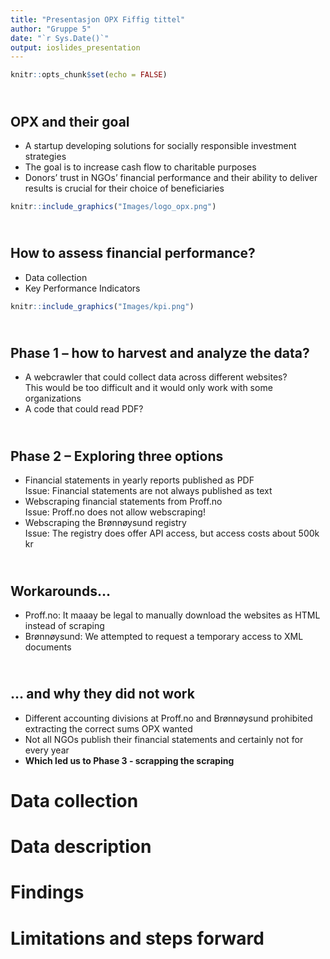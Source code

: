 ```yaml
---
title: "Presentasjon OPX Fiffig tittel"
author: "Gruppe 5"
date: "`r Sys.Date()`"
output: ioslides_presentation
---
```


```r
knitr::opts_chunk$set(echo = FALSE)

```

## {data-background="Images/start1.png" data-background-size=cover}

## <br> OPX and their goal
- A startup developing solutions for socially responsible investment strategies
- The goal is to increase cash flow to charitable purposes 
- Donors' trust in NGOs' financial performance and their ability to deliver results is crucial for their choice of beneficiaries <br>

```r
knitr::include_graphics("Images/logo_opx.png")
```


## <br> How to assess financial performance?
- Data collection 
- Key Performance Indicators <br>

```r
knitr::include_graphics("Images/kpi.png")

```



## {data-background="Images/brainstorming2.png" data-background-size=cover}


## <br> Phase 1 – how to harvest and analyze the data?
- A webcrawler that could collect data across different websites? <br> This would be too difficult and it would only work with some organizations
- A code that could read PDF? <br> 


## <br> Phase 2 – Exploring three options
- Financial statements in yearly reports published as PDF <br>
Issue: Financial statements are not always published as text
- Webscraping financial statements from Proff.no <br>
Issue: Proff.no does not allow webscraping!
- Webscraping the Brønnøysund registry <br>
Issue: The registry does offer API access, but access costs about 500k kr

## <br> Workarounds... 
- Proff.no: It maaay be legal to manually download the websites as HTML instead of scraping 
- Brønnøysund: We attempted to request a temporary access to XML documents
<!--# We received some sample XML data from Statistics Norway -- we did not talk to Brønnøysund at all-->

## <br> ... and why they did not work
- Different accounting divisions at Proff.no and Brønnøysund prohibited extracting the correct sums  OPX wanted
- Not all NGOs publish their financial statements and certainly not for every year
- **Which led us to Phase 3 - scrapping the scraping**

# Data collection

# Data description

# Findings

# Limitations and steps forward